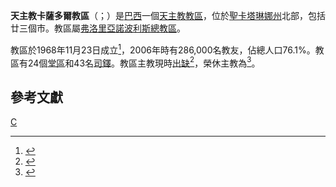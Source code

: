 {{Multiple issues|
{{Primarysources|time=2020-07-01T13:35:15+00:00}}
{{Refimprove|time=2020-07-01T13:35:15+00:00}}
}}
{{Infobox Roman Catholic diocese
|name=卡薩多爾
|jurisdiction=教區
|latin = Dioecesis Captatoropolitana
|border = catholic
|image =[[File:Catedral_de_Caçador.jpg|250px]]
|caption = 聖方濟各主教座堂 
|location = [[巴西|巴西]]
|territory = [[聖卡塔琳娜州|聖卡塔琳娜州]]北部
|population = 286,000
|rite = [[罗马礼|罗马礼]]
|patron = 
|province = [[天主教弗洛里亞諾波利斯總教區|弗洛里亞諾波利斯]]
|established = 1968年11月23日
|cathedral = 聖方濟各主教座堂 
|co-cathedral =
|leadership = 主教
|website =[http://diocesedecacador.org.br/site/ 官方網頁]
|pope = {{incumbent pope}}
|ordinary = （[[教座出缺|教座出缺]]）
|coadjutor bishop =
|auxiliary =
|emeritus = {{link-pt|類斯·嘉祿·埃塞爾|Luiz Carlos Eccel}}
}}
'''天主教卡薩多爾教區'''（{{lang-la|Dioecesis Captatoropolitana}}；{{lang-pt|Diocese de Caçador}}）是[[巴西|巴西]]一個[[天主教|天主教]][[教區|教區]]，位於[[聖卡塔琳娜州|聖卡塔琳娜州]]北部，包括廿三個市。教區屬[[天主教弗洛里亞諾波利斯總教區|弗洛里亞諾波利斯總教區]]。

教區於1968年11月23日成立<ref>{{cite web |title=LAGENSIS (CAPTATOROPOLITANAE)* |url=https://w2.vatican.va/content/paul-vi/la/apost_constitutions/documents/hf_p-vi_apc_19681123_captatoropolitanae.html |publisher=Libreria Editrice Vaticana |accessdate=2020-07-01 |archiveurl=https://web.archive.org/web/20200701131935/https://w2.vatican.va/content/paul-vi/la/apost_constitutions/documents/hf_p-vi_apc_19681123_captatoropolitanae.html |archivedate=2020-07-01 |language=la |date=1968-11-23 |dead-url=no }}</ref>，2006年時有286,000名教友，佔總人口76.1%。教區有24個[[堂區|堂區]]和43名[[司鐸|司鐸]]。教區主教現時[[教座出缺|出缺]]<ref>{{cite press release |title=Rinunce e nomine, 01.07.2020 |url=https://press.vatican.va/content/salastampa/it/bollettino/pubblico/2020/07/01/0367/00850.html |publisher=Sala Stampa della Santa Sede |accessdate=2020-07-01 |archiveurl=https://web.archive.org/web/20200701104237/https://press.vatican.va/content/salastampa/it/bollettino/pubblico/2020/07/01/0367/00850.html |archivedate=2020-07-01 |language=it |date=2020-07-01 |dead-url=no }}</ref>，榮休主教為{{link-pt|類斯·嘉祿·埃塞爾|Luiz Carlos Eccel}}<ref>{{cite press release |title=RINUNCE E NOMINE, 24.11.2010 |url=https://press.vatican.va/content/salastampa/it/bollettino/pubblico/2010/11/24/0732/01679.html |publisher=Sala Stampa della Santa Sede |accessdate=2020-07-01 |archiveurl=https://web.archive.org/web/20200701125645/https://press.vatican.va/content/salastampa/it/bollettino/pubblico/2010/11/24/0732/01679.html |archivedate=2020-07-01 |language=it |date=2010-11-24 |dead-url=no }}</ref>。

==參考文獻==
{{reflist}}

[[Category:巴西天主教教區|C]]